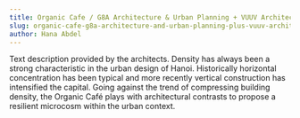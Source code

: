 ```yaml
---
title: Organic Cafe / G8A Architecture & Urban Planning + VUUV Architecture and Interior Design
slug: organic-cafe-g8a-architecture-and-urban-planning-plus-vuuv-architecture-and-interior-design
author: Hana Abdel
---
```


Text description provided by the architects. Density has always been a strong characteristic in the urban design of Hanoi. Historically horizontal concentration has been typical and more recently vertical construction has intensified the capital. Going against the trend of compressing building density, the Organic Café plays with architectural contrasts to propose a resilient microcosm within the urban context.
